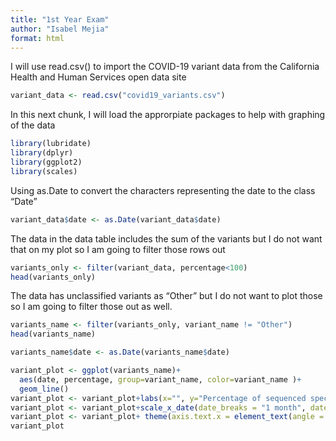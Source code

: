 ```yaml
---
title: "1st Year Exam"
author: "Isabel Mejia"
format: html
---
```


I will use read.csv() to import the COVID-19 variant data from the California Health and Human Services open data site
```r
variant_data <- read.csv("covid19_variants.csv")
```

In this next chunk, I will load the approrpiate packages to help with graphing of the data
```r
library(lubridate)
library(dplyr)
library(ggplot2)
library(scales)
```

Using as.Date to convert the characters representing the date to the class "Date"

```r
variant_data$date <- as.Date(variant_data$date)
```

The data in the data table includes the sum of the variants but I do not want that on my plot so I am going to filter those rows out 
```r
variants_only <- filter(variant_data, percentage<100)
head(variants_only)
```

The data has unclassified variants as "Other" but I do not want to plot those so I am going to filter those out as well.
```r
variants_name <- filter(variants_only, variant_name != "Other")
head(variants_name)
```

```r
variants_name$date <- as.Date(variants_name$date)
```

```r
variant_plot <- ggplot(variants_name)+
  aes(date, percentage, group=variant_name, color=variant_name )+
  geom_line()
variant_plot <- variant_plot+labs(x="", y="Percentage of sequenced specimens", title="COVID-19 Variants in California", caption="Data Source: <https://www.cdph.ca.gov/>")
variant_plot <- variant_plot+scale_x_date(date_breaks = "1 month", date_labels = "%b\n%Y")
variant_plot <- variant_plot+ theme(axis.text.x = element_text(angle = 45))
variant_plot
```

